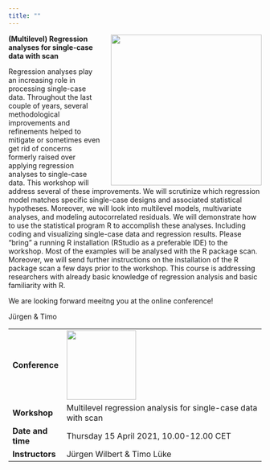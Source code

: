 ```yaml
---
title: ""
---
```


<img src="images/instructors.jpg" style="float: right; width: 300px; margin-left: 20px"/>

**(Multilevel) Regression analyses for single-case data with scan**

Regression analyses play an increasing role in processing single-case data. Throughout the last couple of years, several methodological improvements and refinements helped to mitigate or sometimes even get rid of concerns formerly raised over applying regression analyses to single-case data. This workshop will address several of these improvements. We will scrutinize which regression model matches specific single-case designs and associated statistical hypotheses. Moreover, we will look into multilevel models, multivariate analyses, and modeling autocorrelated residuals. We will demonstrate how to use the statistical program R to accomplish these analyses. Including coding and visualizing single-case data and regression results. Please "bring" a running R installation (RStudio as a preferable IDE) to the workshop. Most of the examples will be analysed with the R package scan. Moreover, we will send further instructions on the installation of the R package scan a few days prior to the workshop. This course is addressing researchers with already basic knowledge of regression analysis and basic familiarity with R.

We are looking forward meeitng you at the online conference!

Jürgen & Timo

+-------------------+------------------------------------------------------------------------------------------------------+
| **Conference**    | [![](images/SIBA_logo_2021.png){width="138"}](https://ppw.kuleuven.be/ogp/smallisbeautifulagain2021) |
+-------------------+------------------------------------------------------------------------------------------------------+
| **Workshop**      | Multilevel regression analysis for single-case data with scan                                        |
+-------------------+------------------------------------------------------------------------------------------------------+
| **Date and time** | Thursday 15 April 2021, 10.00-12.00 CET                                                              |
+-------------------+------------------------------------------------------------------------------------------------------+
| **Instructors**   | Jürgen Wilbert & Timo Lüke                                                                           |
+-------------------+------------------------------------------------------------------------------------------------------+
